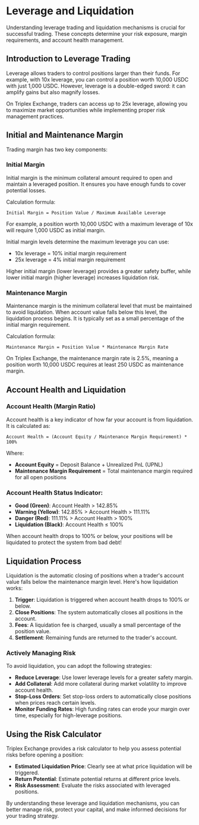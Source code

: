# Leverage and Liquidation

Understanding leverage trading and liquidation mechanisms is crucial for successful trading. These concepts determine your risk exposure, margin requirements, and account health management.

## Introduction to Leverage Trading

Leverage allows traders to control positions larger than their funds. For example, with 10x leverage, you can control a position worth 10,000 USDC with just 1,000 USDC. However, leverage is a double-edged sword: it can amplify gains but also magnify losses.

On Triplex Exchange, traders can access up to 25x leverage, allowing you to maximize market opportunities while implementing proper risk management practices.

## Initial and Maintenance Margin

Trading margin has two key components:

### Initial Margin

Initial margin is the minimum collateral amount required to open and maintain a leveraged position. It ensures you have enough funds to cover potential losses.

Calculation formula:
```
Initial Margin = Position Value / Maximum Available Leverage
```

For example, a position worth 10,000 USDC with a maximum leverage of 10x will require 1,000 USDC as initial margin.

Initial margin levels determine the maximum leverage you can use:
- 10x leverage = 10% initial margin requirement
- 25x leverage = 4% initial margin requirement


<Callout type="info">
Higher initial margin (lower leverage) provides a greater safety buffer, while lower initial margin (higher leverage) increases liquidation risk.
</Callout>

### Maintenance Margin

Maintenance margin is the minimum collateral level that must be maintained to avoid liquidation. When account value falls below this level, the liquidation process begins. It is typically set as a small percentage of the initial margin requirement.

Calculation formula:
```
Maintenance Margin = Position Value * Maintenance Margin Rate
```

On Triplex Exchange, the maintenance margin rate is 2.5%, meaning a position worth 10,000 USDC requires at least 250 USDC as maintenance margin.

## Account Health and Liquidation

### Account Health (Margin Ratio)

Account health is a key indicator of how far your account is from liquidation. It is calculated as:

```
Account Health = (Account Equity / Maintenance Margin Requirement) * 100%
```

Where:
- **Account Equity** = Deposit Balance + Unrealized PnL (UPNL)
- **Maintenance Margin Requirement** = Total maintenance margin required for all open positions

### Account Health Status Indicator:

- **Good (Green)**: Account Health > 142.85%
- **Warning (Yellow)**: 142.85% > Account Health > 111.11%
- **Danger (Red)**: 111.11% > Account Health > 100%
- **Liquidation (Black)**: Account Health ≤ 100%

<Callout type="error">
When account health drops to 100% or below, your positions will be liquidated to protect the system from bad debt!
</Callout>

## Liquidation Process

Liquidation is the automatic closing of positions when a trader's account value falls below the maintenance margin level. Here's how liquidation works:

1. **Trigger**: Liquidation is triggered when account health drops to 100% or below.
2. **Close Positions**: The system automatically closes all positions in the account.
3. **Fees**: A liquidation fee is charged, usually a small percentage of the position value.
4. **Settlement**: Remaining funds are returned to the trader's account.

### Actively Managing Risk

To avoid liquidation, you can adopt the following strategies:

- **Reduce Leverage**: Use lower leverage levels for a greater safety margin.
- **Add Collateral**: Add more collateral during market volatility to improve account health.
- **Stop-Loss Orders**: Set stop-loss orders to automatically close positions when prices reach certain levels.
- **Monitor Funding Rates**: High funding rates can erode your margin over time, especially for high-leverage positions.

## Using the Risk Calculator

Triplex Exchange provides a risk calculator to help you assess potential risks before opening a position:

- **Estimated Liquidation Price**: Clearly see at what price liquidation will be triggered.
- **Return Potential**: Estimate potential returns at different price levels.
- **Risk Assessment**: Evaluate the risks associated with leveraged positions.

By understanding these leverage and liquidation mechanisms, you can better manage risk, protect your capital, and make informed decisions for your trading strategy. 